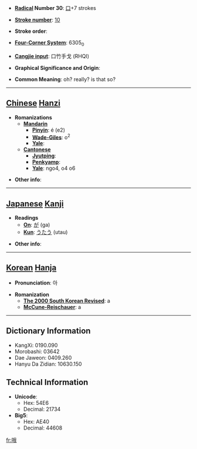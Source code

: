 * '''[[Wiktionary:Chinese radical index| Radical]] Number 30''': [[Wiktionary:Chinese radical index 口|口]]+7 strokes

* '''[[Wiktionary:Chinese total strokes index|Stroke number]]''': [[Wiktionary:Chinese total strokes index 10|10]]

* '''Stroke order''': 

* '''[[Wiktionary:Chinese four corner index|Four-Corner System]]''': 6305<sub>0</sub>

* '''[[Wiktionary:Chinese Cangjie index|Cangjie input]]''': 口竹手戈 (RHQI)

* '''Graphical Significance and Origin''': 

* '''Common Meaning''': oh? really? is that so?

----

== [[Chinese]] [[Hanzi]] ==

* '''Romanizations'''
** '''[[Mandarin]]'''
*** '''[[Pinyin]]''': é (e2)
*** '''[[Wade-Giles]]''': o<sup>2</sup>
*** '''[[Yale]]''': 
** '''[[Cantonese]]'''
*** '''[[Jyutping]]''':
*** '''[[Penkyamp]]''': 
*** '''[[Yale]]''': ngo4, o4 o6

* '''Other info''': 

----

== [[Japanese]] [[Kanji]] ==

* '''Readings'''
** '''[[On]]''': [[が]] (ga)
** '''[[Kun]]''': [[うたう]] (utau)

* '''Other info''':  

----

== [[Korean]] [[Hanja]] ==

* '''Pronunciation''': 아

* '''Romanization'''
** '''[[The 2000 South Korean Revised Romanization|The 2000 South Korean Revised]]''': a
** '''[[McCune-Reischauer]]''': a

----

== Dictionary Information ==

* KangXi: 0190.090
* Morobashi: 03642
* Dae Jaweon: 0409.260
* Hanyu Da Zidian: 10630.150

== Technical Information ==

* '''Unicode''':
** Hex: 54E6
** Decimal: 21734
* '''Big5''':
** Hex: AE40
** Decimal: 44608

[[fr:哦]]